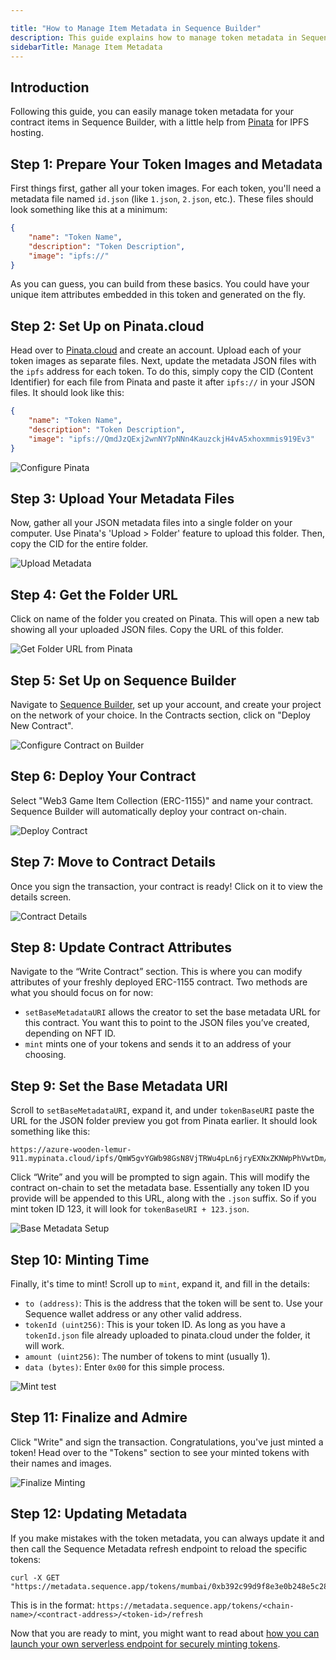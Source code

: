 ---

title: "How to Manage Item Metadata in Sequence Builder"
description: This guide explains how to manage token metadata in Sequence Builder with the help from Pinata for IPFS hosting.
sidebarTitle: Manage Item Metadata
---



## Introduction
Following this guide, you can easily manage token metadata for your contract items in Sequence Builder, with a little help from [Pinata](https://www.pinata.cloud/) for IPFS hosting.

## Step 1: Prepare Your Token Images and Metadata
First things first, gather all your token images. For each token, you'll need a metadata file named `id.json` (like `1.json`, `2.json`, etc.). These files should look something like this at a minimum:

```json
{
    "name": "Token Name",
    "description": "Token Description",
    "image": "ipfs://"
}
```

As you can guess, you can build from these basics. You could have your unique item attributes embedded in this token and generated on the fly.

## Step 2: Set Up on Pinata.cloud
Head over to [Pinata.cloud](https://www.pinata.cloud/) and create an account. Upload each of your token images as separate files. Next, update the metadata JSON files with the `ipfs` address for each token. To do this, simply copy the CID (Content Identifier) for each file from Pinata and paste it after `ipfs://` in your JSON files. It should look like this:

```json
{
    "name": "Token Name",
    "description": "Token Description",
    "image": "ipfs://QmdJzQExj2wnNY7pNNn4KauzckjH4vA5xhoxmmis919Ev3"
}
```

![Configure Pinata](/images/guides/manage-contract-metadata-builder/1.jpeg)

## Step 3: Upload Your Metadata Files
Now, gather all your JSON metadata files into a single folder on your computer. Use Pinata's 'Upload \> Folder' feature to upload this folder. Then, copy the CID for the entire folder.

![Upload Metadata](/images/guides/manage-contract-metadata-builder/2.jpeg)

## Step 4: Get the Folder URL
Click on name of the folder you created on Pinata. This will open a new tab showing all your uploaded JSON files. Copy the URL of this folder.

![Get Folder URL from Pinata](/images/guides/manage-contract-metadata-builder/3.jpeg)

## Step 5: Set Up on Sequence Builder
Navigate to [Sequence Builder](https://sequence.build/), set up your account, and create your project on the network of your choice. In the Contracts section, click on "Deploy New Contract".

![Configure Contract on Builder](/images/guides/manage-contract-metadata-builder/4.jpeg)

## Step 6: Deploy Your Contract
Select "Web3 Game Item Collection (ERC-1155)" and name your contract. Sequence Builder will automatically deploy your contract on-chain.

![Deploy Contract](/images/guides/manage-contract-metadata-builder/5.jpeg)

## Step 7: Move to Contract Details
Once you sign the transaction, your contract is ready! Click on it to view the details screen.

![Contract Details](/images/guides/manage-contract-metadata-builder/6.jpeg)

## Step 8: Update Contract Attributes
Navigate to the “Write Contract” section. This is where you can modify attributes of your freshly deployed ERC-1155 contract. Two methods are what you should focus on for now:
- `setBaseMetadataURI` allows the creator to set the base metadata URL for this contract. You want this to point to the JSON files you’ve created, depending on NFT ID.
- `mint` mints one of your tokens and sends it to an address of your choosing.

## Step 9: Set the Base Metadata URI
Scroll to `setBaseMetadataURI`, expand it, and under `tokenBaseURI` paste the URL for the JSON folder preview you got from Pinata earlier. It should look something like this:

```
https://azure-wooden-lemur-911.mypinata.cloud/ipfs/QmW5gvYGWb98GsN8VjTRWu4pLn6jryEXNxZKNWpPhVwtDm/
```

Click “Write” and you will be prompted to sign again. This will modify the contract on-chain to set the metadata base. Essentially any token ID you provide will be appended to this URL, along with the `.json` suffix. So if you mint token ID 123, it will look for `tokenBaseURI + 123.json`.

![Base Metadata Setup](/images/guides/manage-contract-metadata-builder/7.jpeg)

## Step 10: Minting Time
Finally, it's time to mint! Scroll up to `mint`, expand it, and fill in the details:

- `to (address)`: This is the address that the token will be sent to. Use your Sequence wallet address or any other valid address.
- `tokenId (uint256)`: This is your token ID. As long as you have a `tokenId.json` file already uploaded to pinata.cloud under the folder, it will work.
- `amount (uint256)`: The number of tokens to mint (usually 1).
- `data (bytes)`: Enter `0x00` for this simple process.

![Mint test](/images/guides/manage-contract-metadata-builder/8.jpeg)

## Step 11: Finalize and Admire
Click "Write" and sign the transaction. Congratulations, you've just minted a token! Head over to the "Tokens" section to see your minted tokens with their names and images.

![Finalize Minting](/images/guides/manage-contract-metadata-builder/9.jpeg)

## Step 12: Updating Metadata
If you make mistakes with the token metadata, you can always update it and then call the Sequence Metadata refresh endpoint to reload the specific tokens:

```
curl -X GET "https://metadata.sequence.app/tokens/mumbai/0xb392c99d9f8e3e0b248e5c283818be5bf5cecca7/1/refresh"
```

This is in the format: `https://metadata.sequence.app/tokens/<chain-name>/<contract-address>/<token-id>/refresh`

Now that you are ready to mint, you might want to read about [how you can launch your own serverless endpoint for securely minting tokens](/guides/mint-collectibles-serverless).
